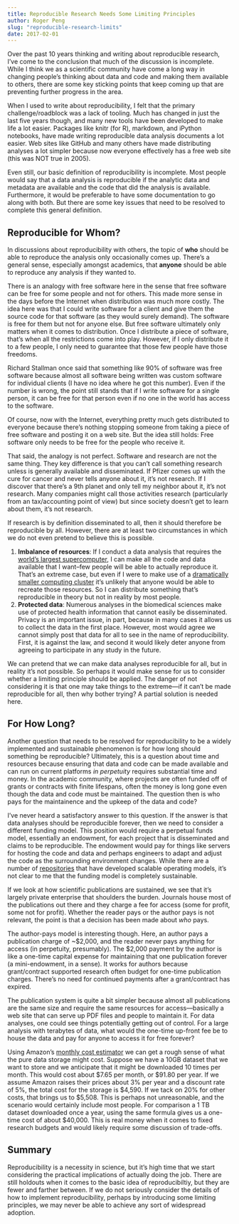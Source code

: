 ```yaml
---
title: Reproducible Research Needs Some Limiting Principles
author: Roger Peng
slug: "reproducible-research-limits"
date: 2017-02-01
---
```


Over the past 10 years thinking and writing about reproducible research, I've come to the conclusion that much of the discussion is incomplete. While I think we as a scientific community have come a long way in changing people's thinking about data and code and making them available to others, there are some key sticking points that keep coming up that are preventing further progress in the area.

When I used to write about reproducibility, I felt that the primary challenge/roadblock was a lack of tooling. Much has changed in just the last five years though, and many new tools have been developed to make life a lot easier. Packages like knitr (for R), markdown, and iPython notebooks, have made writing reproducible data analysis documents a lot easier. Web sites like GitHub and many others have made distributing analyses a lot simpler because now everyone effectively has a free web site (this was NOT true in 2005).

Even still, our basic definition of reproducibility is incomplete. Most people would say that a data analysis is reproducible if the analytic data and metadata are available and the code that did the analysis is available. Furthermore, it would be preferable to have some documentation to go along with both. But there are some key issues that need to be resolved to complete this general definition.

## Reproducible for Whom?

In discussions about reproducibility with others, the topic of **who** should be able to reproduce the analysis only occasionally comes up. There's a general sense, especially amongst academics, that **anyone** should be able to reproduce any analysis if they wanted to. 

There is an analogy with free software here in the sense that free software can be free for some people and not for others. This made more sense in the days before the Internet when distribution was much more costly. The idea here was that I could write software for a client and give them the source code for that software (as they would surely demand). The software is free for them but not for anyone else. But free software ultimately only matters when it comes to distribution. Once I distribute a piece of software, that's when all the restrictions come into play. However, if I only distribute it to a few people, I only need to guarantee that those few people have those freedoms. 

Richard Stallman once said that something like 90% of software was free software because almost all software being written was custom software for individual clients (I have no idea where he got this number). Even if the number is wrong, the point still stands that if I write software for a single person, it can be free for that person even if no one in the world has access to the software.

Of course, now with the Internet, everything pretty much gets distributed to everyone because there's nothing stopping someone from taking a piece of free software and posting it on a web site. But the idea still holds: Free software only needs to be free for the people who receive it.

That said, the analogy is not perfect. Software and research are not the same thing. They key difference is that you can't call something research unless is generally available and disseminated.  If Pfizer comes up with the cure for cancer and never tells anyone about it, it's not research. If I discover that there's a 9th planet and only tell my neighbor about it, it's not research. Many companies might call those activities research (particularly from an tax/accounting point of view) but since society doesn't get to learn about them, it's not research.

If research is by definition disseminated to all, then it should therefore be reproducible by all. However, there are at least two circumstances in which we do not even pretend to believe this is possible.

1. **Imbalance of resources**: If I conduct a data analysis that requires the [world's largest supercomputer](https://www.top500.org/lists/2016/06/), I can make all the code and data available that I want--few people will be able to actually reproduce it. That's an extreme case, but even if I were to make use of a [dramatically smaller computing cluster](https://jhpce.jhu.edu) it's unlikely that anyone would be able to recreate those resources. So I can distribute something that's reproducible in theory but not in reality by most people.
2. **Protected data**: Numerous analyses in the biomedical sciences make use of protected health information that cannot easily be disseminated. Privacy is an important issue, in part, because in many cases it allows us to collect the data in the first place. However, most would agree we cannot simply post that data for all to see in the name of reproducibility. First, it is against the law, and second it would likely deter anyone from agreeing to participate in any study in the future.

We can pretend that we can make data analyses reproducible for all, but in reality it's not possible. So perhaps it would make sense for us to consider whether a limiting principle should be applied. The danger of not considering it is that one may take things to the extreme---if it can't be made reproducible for all, then why bother trying? A partial solution is needed here.


## For How Long?

Another question that needs to be resolved for reproducibility to be a widely implemented and sustainable phenomenon is for how long should something be reproducible? Ultimately, this is a question about time and resources because ensuring that data and code can be made available and can run on current platforms *in perpetuity* requires substantial time and money. In the academic community, where projects are often funded off of grants or contracts with finite lifespans, often the money is long gone even though the data and code must be maintained. The question then is who pays for the maintainence and the upkeep of the data and code?

I've never heard a satisfactory answer to this question. If the answer is that data analyses should be reproducible forever, then we need to consider a different funding model. This position would require a perpetual funds model, essentially an endowment, for each project that is disseminated and claims to be reproducible. The endowment would pay for things like servers for hosting the code and data and perhaps engineers to adapt and adjust the code as the surrounding environment changes. While there are a number of [repositories](http://dataverse.org) that have developed scalable operating models, it's not clear to me that the funding model is completely sustainable. 

If we look at how scientific publications are sustained, we see that it's largely private enterprise that shoulders the burden. Journals house most of the publications out there and they charge a fee for access (some for profit, some not for profit). Whether the reader pays or the author pays is not relevant, the point is that a decision has been made about *who* pays.

The author-pays model is interesting though. Here, an author pays a publication charge of ~\$2,000, and the reader never pays anything for access (in perpetuity, presumably). The $2,000 payment by the author is like a one-time capital expense for maintaining that one publication forever (a mini-endowment, in a sense). It works for authors because grant/contract supported research often budget for one-time publication charges. There's no need for continued payments after a grant/contract has expired.

The publication system is quite a bit simpler because almost all publications are the same size and require the same resources for access---basically a web site that can serve up PDF files and people to maintain it. For data analyses, one could see things potentially getting out of control. For a large analysis with terabytes of data, what would the one-time up-front fee be to house the data and pay for anyone to access it for free forever? 

Using Amazon's [monthly cost estimator](http://calculator.s3.amazonaws.com/index.html) we can get a rough sense of what the pure data storage might cost. Suppose we have a 10GB dataset that we want to store and we anticipate that it might be downloaded 10 times per month. This would cost about \$7.65 per month, or \$91.80 per year. If we assume Amazon raises their prices about 3% per year and a discount rate of 5%, the total cost for the storage is \$4,590. If we tack on 20% for other costs, that brings us to \$5,508. This is perhaps not unreasonable, and the scenario would certainly include most people. For comparison a 1 TB dataset downloaded once a year, using the same formula gives us a one-time cost of about \$40,000. This is real money when it comes to fixed research budgets and would likely require some discussion of trade-offs.


## Summary

Reproducibility is a necessity in science, but it's high time that we start considering the practical implications of actually doing the job. There are still holdouts when it comes to the basic idea of reproducibiltiy, but they are fewer and farther between. If we do not seriously consider the details of how to implement reproducibility, perhaps by introducing some limiting principles, we may never be able to achieve any sort of widespread adoption.
